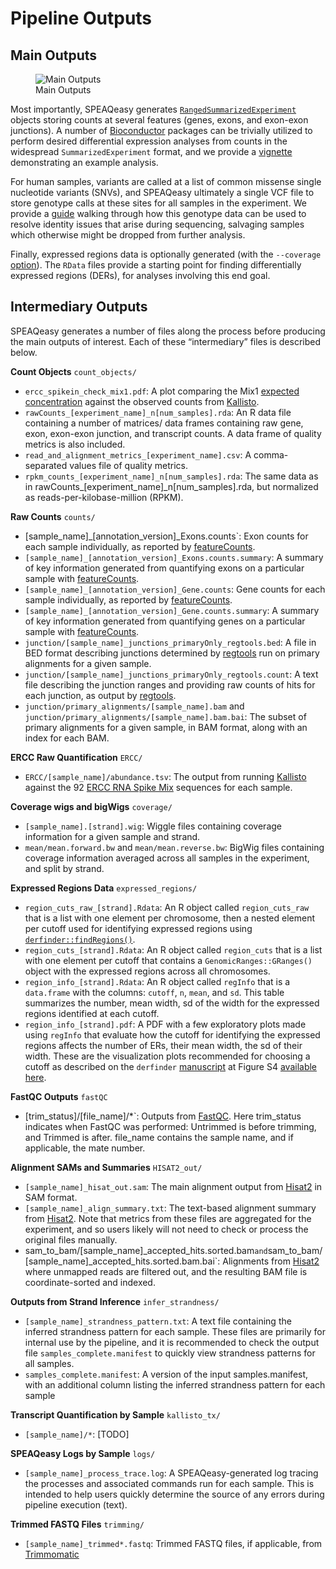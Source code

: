 # Pipeline Outputs {#outputs}


## Main Outputs

![Main Outputs](images/7_main_outputs.png)

Most importantly, SPEAQeasy generates [`RangedSummarizedExperiment`](https://bioconductor.org/packages/release/bioc/html/SummarizedExperiment.html) objects storing counts at several features (genes, exons, and exon-exon junctions). A number of [Bioconductor](https://bioconductor.org/) packages can be trivially utilized to perform desired differential expression analyses from counts in the widespread `SummarizedExperiment` format, and we provide a [vignette](http://research.libd.org/SPEAQeasy-example) demonstrating an example analysis.

For human samples, variants are called at a list of common missense single nucleotide variants (SNVs), and SPEAQeasy ultimately a single VCF file to store genotype calls at these sites for all samples in the experiment. We provide a [guide](http://research.libd.org/SPEAQeasy-example) walking through how this genotype data can be used to resolve identity issues that arise during sequencing, salvaging samples which otherwise might be dropped from further analysis.

Finally, expressed regions data is optionally generated (with the `--coverage` [option](#command-opts)). The `RData` files provide a starting point for finding differentially expressed regions (DERs), for analyses involving this end goal.

## Intermediary Outputs

SPEAQeasy generates a number of files along the process before producing the main outputs of interest. Each of these "intermediary" files is described below.


**Count Objects** `count_objects/`

- `ercc_spikein_check_mix1.pdf`: A plot comparing the Mix1 [expected concentration](https://tools.thermofisher.com/content/sfs/manuals/cms_095046.txt) against the observed counts from [Kallisto](https://pachterlab.github.io/kallisto/).
- `rawCounts_[experiment_name]_n[num_samples].rda`: An R data file containing a number of matrices/ data frames containing raw gene, exon, exon-exon junction, and transcript counts. A data frame of quality metrics is also included.
- `read_and_alignment_metrics_[experiment_name].csv`: A comma-separated values file of quality metrics.
- `rpkm_counts_[experiment_name]_n[num_samples].rda`: The same data as in rawCounts_[experiment_name]_n[num_samples].rda, but normalized as reads-per-kilobase-million (RPKM).

**Raw Counts** `counts/`

- [sample_name]_[annotation_version]_Exons.counts`: Exon counts for each sample individually, as reported by [featureCounts](http://bioinf.wehi.edu.au/featureCounts/).
- `[sample_name]_[annotation_version]_Exons.counts.summary`: A summary of key information generated from quantifying exons on a particular sample with [featureCounts](http://bioinf.wehi.edu.au/featureCounts/).
- `[sample_name]_[annotation_version]_Gene.counts`: Gene counts for each sample individually, as reported by [featureCounts](http://bioinf.wehi.edu.au/featureCounts/).
- `[sample_name]_[annotation_version]_Gene.counts.summary`: A summary of key information generated from quantifying genes on a particular sample with [featureCounts](http://bioinf.wehi.edu.au/featureCounts/).
- `junction/[sample_name]_junctions_primaryOnly_regtools.bed`: A file in BED format describing junctions determined by [regtools](https://regtools.readthedocs.io/en/latest/) run on primary alignments for a given sample.
- `junction/[sample_name]_junctions_primaryOnly_regtools.count`: A text file describing the junction ranges and providing raw counts of hits for each junction, as output by [regtools](https://regtools.readthedocs.io/en/latest/).
- `junction/primary_alignments/[sample_name].bam` and `junction/primary_alignments/[sample_name].bam.bai`: The subset of primary alignments for a given sample, in BAM format, along with an index for each BAM.

**ERCC Raw Quantification** `ERCC/`

- `ERCC/[sample_name]/abundance.tsv`: The output from running [Kallisto](https://pachterlab.github.io/kallisto/) against the 92 [ERCC RNA Spike Mix](https://www.thermofisher.com/order/catalog/product/4456740) sequences for each sample.

**Coverage wigs and bigWigs** `coverage/`

- `[sample_name].[strand].wig`: Wiggle files containing coverage information for a given sample and strand.
- `mean/mean.forward.bw` and `mean/mean.reverse.bw`: BigWig files containing coverage information averaged across all samples in the experiment, and split by strand.

**Expressed Regions Data** `expressed_regions/`

- `region_cuts_raw_[strand].Rdata`: An R object called `region_cuts_raw` that is a list with one element per chromosome, then a nested element per cutoff used for identifying expressed regions using [`derfinder::findRegions()`](https://bioconductor.org/packages/derfinder).
- `region_cuts_[strand].Rdata`: An R object called `region_cuts` that is a list with one element per cutoff that contains a `GenomicRanges::GRanges()` object with the expressed regions across all chromosomes.
- `region_info_[strand].Rdata`: An R object called `regInfo` that is a `data.frame` with the columns: `cutoff`, `n`, `mean`, and `sd`. This table summarizes the number, mean width, sd of the width for the expressed regions identified at each cutoff.
- `region_info_[strand].pdf`: A PDF with a few exploratory plots made using `regInfo` that evaluate how the cutoff for identifying the expressed regions affects the number of ERs, their mean width, the sd of their width. These are the visualization plots recommended for choosing a cutoff as described on the `derfinder` [manuscript](https://doi.org/10.1093/nar/gkw852) at Figure S4 [available here](https://github.com/leekgroup/derSupplement/blob/gh-pages/derfinder_supplement.pdf).

**FastQC Outputs** `fastQC`

- [trim_status]/[file_name]/*`: Outputs from [FastQC](https://www.bioinformatics.babraham.ac.uk/projects/fastqc/). Here trim_status indicates when FastQC was performed: Untrimmed is before trimming, and Trimmed is after. file_name contains the sample name, and if applicable, the mate number.

**Alignment SAMs and Summaries** `HISAT2_out/`

- `[sample_name]_hisat_out.sam`: The main alignment output from [Hisat2](http://daehwankimlab.github.io/hisat2/) in SAM format.
- `[sample_name]_align_summary.txt`: The text-based alignment summary from [Hisat2](http://daehwankimlab.github.io/hisat2/). Note that metrics from these files are aggregated for the experiment, and so users likely will not need to check or process the original files manually.
- sam_to_bam/[sample_name]_accepted_hits.sorted.bam` and `sam_to_bam/[sample_name]_accepted_hits.sorted.bam.bai`: Alignments from [Hisat2](http://daehwankimlab.github.io/hisat2/) where unmapped reads are filtered out, and the resulting BAM file is coordinate-sorted and indexed.

**Outputs from Strand Inference** `infer_strandness/`

- `[sample_name]_strandness_pattern.txt`: A text file containing the inferred strandness pattern for each sample. These files are primarily for internal use by the pipeline, and it is recommended to check the output file `samples_complete.manifest` to quickly view strandness patterns for all samples.
- `samples_complete.manifest`: A version of the input samples.manifest, with an additional column listing the inferred strandness pattern for each sample

**Transcript Quantification by Sample** `kallisto_tx/`

- `[sample_name]/*`: [TODO]

**SPEAQeasy Logs by Sample** `logs/`

- `[sample_name]_process_trace.log`: A SPEAQeasy-generated log tracing the processes and associated commands run for each sample. This is intended to help users quickly determine the source of any errors during pipeline execution (text).

**Trimmed FASTQ Files** `trimming/`

- `[sample_name]_trimmed*.fastq`: Trimmed FASTQ files, if applicable, from [Trimmomatic](http://www.usadellab.org/cms/?page=trimmomatic)
